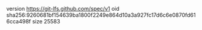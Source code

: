 version https://git-lfs.github.com/spec/v1
oid sha256:9260681bf154639ba1800f2249e864d10a3a927fc17d6c6e0870fd616cca498f
size 25583
